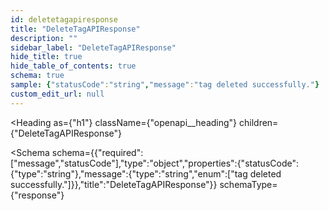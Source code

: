 ```yaml
---
id: deletetagapiresponse
title: "DeleteTagAPIResponse"
description: ""
sidebar_label: "DeleteTagAPIResponse"
hide_title: true
hide_table_of_contents: true
schema: true
sample: {"statusCode":"string","message":"tag deleted successfully."}
custom_edit_url: null
---
```



<Heading
  as={"h1"}
  className={"openapi__heading"}
  children={"DeleteTagAPIResponse"}
>
</Heading>





<Schema
  schema={{"required":["message","statusCode"],"type":"object","properties":{"statusCode":{"type":"string"},"message":{"type":"string","enum":["tag deleted successfully."]}},"title":"DeleteTagAPIResponse"}}
  schemaType={"response"}
>
  
</Schema>
            
